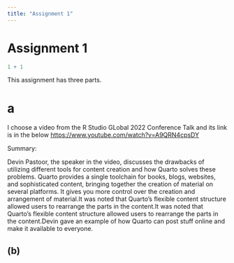 ```yaml
---
title: "Assignment 1"
---
```


# Assignment 1

```r
1 + 1
```

This assignment has three parts.

#  a 

I choose a video from the R Studio GLobal 2022 Conference Talk and its link is in the below
<https://www.youtube.com/watch?v=A9QRN4cpsDY>

Summary:

Devin Pastoor, the speaker in the video, discusses the drawbacks of utilizing different tools for content creation and how Quarto solves these problems. Quarto provides a single toolchain for books, blogs, websites, and sophisticated content, bringing together the creation of material on several platforms. It gives you more control over the creation and arrangement of material.It was noted that Quarto's flexible content structure allowed users to rearrange the parts in the content.It was noted that Quarto's flexible content structure allowed users to rearrange the parts in the content.Devin gave an example of how Quarto can post stuff online and make it available to everyone.


## (b)
